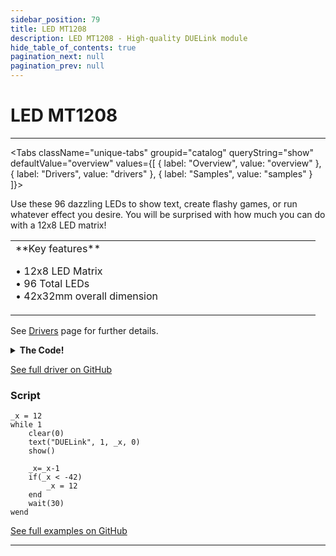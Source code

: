 ```yaml
---
sidebar_position: 79
title: LED MT1208
description: LED MT1208 - High-quality DUELink module
hide_table_of_contents: true
pagination_next: null
pagination_prev: null
---
```



# LED MT1208

<ImageSection 
  product="lledmt1208r-a"
  tagline="12x8 LED Matrix"
/>

---

<Tabs className="unique-tabs" groupid="catalog" queryString="show" defaultValue="overview"
  values={[
    {
        label: "Overview",
        value: "overview"
    },
    {
        label: "Drivers",
        value: "drivers"
    },
    {
        label: "Samples",
        value: "samples"
    }
]}>

<TabItem value="overview">

Use these 96 dazzling LEDs to show text, create flashy games, or run whatever effect you desire. You will be surprised with how much you can do with a 12x8 LED matrix!

<table><td width='50%'>
**Key features**

• 12x8 LED Matrix<br/>
• 96 Total LEDs<br/>
• 42x32mm overall dimension<br/>

</td><td width='50%'>

</td></table>

</TabItem>

<TabItem value="drivers">

See [Drivers](/docs/engine/drivers) page for further details.

<details>
<summary><strong>The Code!</strong></summary>

**LED MT1208 Driver**

```batch
##### LED MT1208 Driver #####
 
fn DVer()
  return 1.0
fend
 
Dim a1[] = {
1, 12, # id 0
12, 1, # id 1
1,  3, # id 2
3,  1, # id 3
12, 3, # id 4
3, 12, # id 5
1,  4, # id 6
4,  1, # id 7
12, 4, # id 8
4, 12, # id 9
3,  4, # id 10
4,  3, # id 11
1,  5, # id 12
5,  1, # id 13
12, 5, # id 14
5, 12, # id 15
3,  5, # id 16
5,  3, # id 17
4,  5, # id 18
5,  4, # id 19
1, 13, # id 20
13, 1, # id 21
12,13, # id 22
13,12, # id 23
3, 13, # id 24
13, 3, # id 25
4, 13, # id 26
13, 4, # id 27
5, 13, # id 28
13, 5, # id 29
1,  7, # id 30
7,  1, # id 31
12, 7, # id 32
7, 12, # id 33
3,  7, # id 34
7,  3, # id 35
4,  7, # id 36
7,  4, # id 37
5,  7, # id 38
7,  5, # id 39
13, 7, # id 40
7, 13, # id 41
1,  8, # id 42
8,  1, # id 43
12, 8, # id 44
8, 12, # id 45
3,  8, # id 46
8,  3, # id 47
4,  8, # id 48
8,  4, # id 49
5,  8, # id 50
8,  5, # id 51
13, 8, # id 52
8, 13, # id 53
7,  8, # id 54
8,  7, # id 55
1,  9, # id 56
9,  1, # id 57
12, 9, # id 58
9, 12, # id 59
3,  9, # id 60
9,  3, # id 61
4,  9, # id 62
9,  4, # id 63
5,  9, # id 64
9,  5, # id 65
13, 9, # id 66
9, 13, # id 67
7,  9, # id 68
9,  7, # id 69
8,  9, # id 70
9,  8, # id 71
1,  2, # id 72
2,  1, # id 73
12, 2, # id 74
2, 12, # id 75
3,  2, # id 76
2,  3, # id 77
4,  2, # id 78
2,  4, # id 79
5,  2, # id 80
2,  5, # id 81
13, 2, # id 82
2, 13, # id 83
7,  2, # id 84
2,  7, # id 85
8,  2, # id 86
2,  8, # id 87
9,  2, # id 88
2,  9, # id 89
1, 11, # id 90
11, 1, # id 91
12,11, # id 92
11,12, # id 93
3, 11, # id 94
11, 3, # id 95
}
 
fn Init()
    GfxCfg(5, a1, 12, 8, 1) 
fend

Init()

#########################

```

</details>

[See full driver on GitHub](https://github.com/ghi-electronics/duelink-website/tree/main/static/code/drivers)

</TabItem>

<TabItem value="samples">

### Script

```batch
_x = 12
while 1
    clear(0)
    text("DUELink", 1, _x, 0)
    show()

    _x=_x-1 
    if(_x < -42)
        _x = 12
    end
    wait(30)
wend

```

[See full examples on GitHub](https://github.com/ghi-electronics/duelink-website/tree/main/static/code/samples)

</TabItem>

</Tabs>

---

<OrderSection
    product="DUELink LED MT1208"
    partnumber="GDL-LLEDMT1208R-A"
    price="$0.00"
/>
